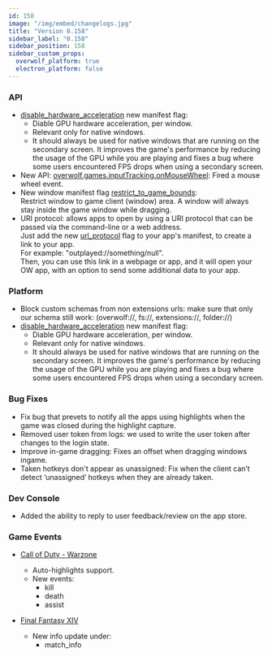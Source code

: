 ```yaml
---
id: 158
image: "/img/embed/changelogs.jpg"
title: "Version 0.158"
sidebar_label: "0.158"
sidebar_position: 158
sidebar_custom_props:
  overwolf_platform: true
  electron_platform: false
---
```


### API

* [disable_hardware_acceleration](/api/manifest#disable_hardware_acceleration) new manifest flag:
  * Diable GPU hardware acceleration, per window.
  * Relevant only for native windows.
  * It should always be used for native windows that are running on the secondary screen. It improves the game's performance by reducing the usage of the GPU while you are playing and fixes a bug where some users encountered FPS drops when using a secondary screen. 
* New API: [overwolf.games.inputTracking.onMouseWheel](/api/games/input-tracking#onmousewheel): Fired a mouse wheel event.
* New window manifest flag [restrict_to_game_bounds](/api/manifest#restrict_to_game_bounds):  
  Restrict window to game client (window) area. A window will always stay inside the game window while dragging.
* URI protocol: allows apps to open by using a URI protocol that can be passed via the command-line or a web address.  
  Just add the new [url_protocol](/api/manifest#url_protocol) flag to your app's manifest, to create a link to your app.  
  For example: "outplayed://something/null".  
  Then, you can use this link in a webpage or app, and it will open your OW app, with an option to send some additional data to your app. 

### Platform

* Block custom schemas from non extensions urls: make sure that only our schema still work: (overwolf://, fs://, extensions://, folder://)
* [disable_hardware_acceleration](/api/manifest#disable_hardware_acceleration) new manifest flag:
  * Diable GPU hardware acceleration, per window.
  * Relevant only for native windows.
  * It should always be used for native windows that are running on the secondary screen. It improves the game's performance by reducing the usage of the GPU while you are playing and fixes a bug where some users encountered FPS drops when using a secondary screen. 

### Bug Fixes

* Fix bug that prevets to notify all the apps using highlights when the game was closed during the highlight capture.
* Removed user token from logs: we used to write the user token after changes to the login state.
* Improve in-game dragging: Fixes an offset when dragging windows ingame.
* Taken hotkeys don't appear as unassigned: Fix when the client can’t detect ‘unassigned’ hotkeys when they are already taken.

### Dev Console

* Added the ability to reply to user feedback/review on the app store. 

### Game Events

* [Call of Duty - Warzone](/api/games/events/call-of-duty-warzone)
  * Auto-highlights support.
  * New events:
    * kill
    * death
    * assist
  
* [Final Fantasy XIV](/api/games/events/final-fantasy-xiv)
  * New info update under:
    * match_info

